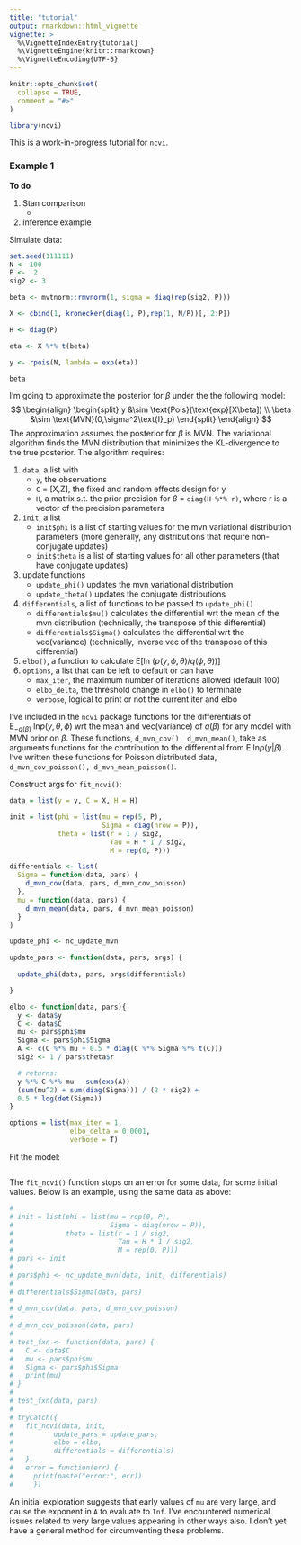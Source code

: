 ```yaml
---
title: "tutorial"
output: rmarkdown::html_vignette
vignette: >
  %\VignetteIndexEntry{tutorial}
  %\VignetteEngine{knitr::rmarkdown}
  %\VignetteEncoding{UTF-8}
---
```


```r
knitr::opts_chunk$set(
  collapse = TRUE,
  comment = "#>"
)
```

```r
library(ncvi)
```

This is a work-in-progress tutorial for `ncvi`. 

### Example 1

**To do**

1. Stan comparison
    *
1. inference example

Simulate data:
```r
set.seed(111111)
N <- 100
P <-  2
sig2 <- 3

beta <- mvtnorm::rmvnorm(1, sigma = diag(rep(sig2, P)))

X <- cbind(1, kronecker(diag(1, P),rep(1, N/P))[, 2:P])

H <- diag(P)

eta <- X %*% t(beta)

y <- rpois(N, lambda = exp(eta))

beta

```

I'm going to approximate the posterior for $\beta$ under the the following model:
$$
\begin{align}
  \begin{split}
    y &\sim \text{Pois}(\text{exp}[X\beta]) \\
    \beta &\sim \text{MVN}(0,\sigma^2\text{I}_p)
  \end{split}
\end{align}
$$
The approximation assumes the posterior for $\beta$ is MVN. The variational algorithm finds 
the MVN distribution that minimizes the KL-divergence to the true posterior. The algorithm requires:

1. `data`, a list with
    * `y`, the observations
    * `C` = [X,Z], the fixed and random effects design for y
    * `H`, a matrix s.t. the prior precision for $\beta$ = `diag(H %*% r)`,
    where r is a vector of the precision parameters
1. `init`, a list
    * `init$phi` is a list of starting values for the mvn variational distribution parameters (more generally, any distributions that require non-conjugate updates)
    * `init$theta` is a list of starting values for all other parameters (that have conjugate updates)
1. update functions
    * `update_phi()` updates the mvn variational distribution
    * `update_theta()` updates the conjugate distributions
1. `differentials`, a list of functions to be passed to `update_phi()`
    * `differentials$mu()` calculates the differential wrt the mean of the mvn distribution (technically, the transpose of this differential) 
    * `differentials$Sigma()` calculates the differential wrt the vec(variance) (technically, inverse vec of the transpose of this differential)
1. `elbo()`, a function to calculate $\text{E}[\text{ln}~(p(y,\phi,\theta)/q(\phi,\theta))]$
1. `options`, a list that can be left to default or can have
    * `max_iter`, the maximum number of iterations allowed (default 100)
    * `elbo_delta`, the threshold change in `elbo()` to terminate
    * `verbose`, logical to print or not the current iter and elbo

I've included in the `ncvi` package functions for the differentials of $\text{E}_{-q(\beta)}~\text{ln}p(y,\theta, \phi)$ wrt the mean and vec(variance) of $q(\beta)$ for any model with MVN prior on $\beta$. These functions, `d_mvn_cov(), d_mvn_mean()`, take as arguments functions for the contribution to the differential from $\text{E}~\text{ln}p(y|\beta)$.
I've written these functions for Poisson distributed data, `d_mvn_cov_poisson(), d_mvn_mean_poisson()`. 

Construct args for `fit_ncvi()`:
```r
data = list(y = y, C = X, H = H)

init = list(phi = list(mu = rep(5, P),
                       Sigma = diag(nrow = P)),
            theta = list(r = 1 / sig2,
                         Tau = H * 1 / sig2,
                         M = rep(0, P)))

differentials <- list(
  Sigma = function(data, pars) {
    d_mvn_cov(data, pars, d_mvn_cov_poisson)
  },
  mu = function(data, pars) {
    d_mvn_mean(data, pars, d_mvn_mean_poisson)
  }
)

update_phi <- nc_update_mvn

update_pars <- function(data, pars, args) {
  
  update_phi(data, pars, args$differentials)

}

elbo <- function(data, pars){
  y <- data$y
  C <- data$C
  mu <- pars$phi$mu
  Sigma <- pars$phi$Sigma
  A <- c(C %*% mu + 0.5 * diag(C %*% Sigma %*% t(C)))
  sig2 <- 1 / pars$theta$r

  # returns:
  y %*% C %*% mu - sum(exp(A)) -
  (sum(mu^2) + sum(diag(Sigma))) / (2 * sig2) +
  0.5 * log(det(Sigma))
}

options = list(max_iter = 1,
               elbo_delta = 0.0001,
               verbose = T)
```

Fit the model:
```r

```

The `fit_ncvi()` function stops on an error for some data, for some initial values. Below is an example, using the same data as above:

```r
# 
# init = list(phi = list(mu = rep(0, P),
#                        Sigma = diag(nrow = P)),
#             theta = list(r = 1 / sig2,
#                          Tau = H * 1 / sig2,
#                          M = rep(0, P)))
# pars <- init
# 
# pars$phi <- nc_update_mvn(data, init, differentials)
# 
# differentials$Sigma(data, pars)
# 
# d_mvn_cov(data, pars, d_mvn_cov_poisson)
# 
# d_mvn_cov_poisson(data, pars)
# 
# test_fxn <- function(data, pars) {
#   C <- data$C
#   mu <- pars$phi$mu
#   Sigma <- pars$phi$Sigma
#   print(mu)
# }
# 
# test_fxn(data, pars)
# 
# tryCatch({
#   fit_ncvi(data, init,
#          update_pars = update_pars,
#          elbo = elbo,
#          differentials = differentials)
#   },
#   error = function(err) {
#     print(paste("error:", err))
#     })
```

An initial exploration suggests that early values of `mu` are very large, and cause the exponent in `A` to evaluate to `Inf`. I've encountered numerical issues related to very large values appearing in other ways also. I don't yet have a general method for circumventing these problems.
